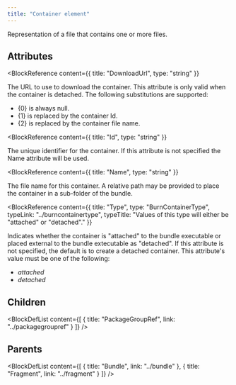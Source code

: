 ```yaml
---
title: "Container element"
---
```



Representation of a file that contains one or more files.


## Attributes

<BlockWrapper>

  <BlockReference
    content={{
      title: "DownloadUrl",
      type: "string"
    }}
  >
  The URL to use to download the container. This attribute is only valid when the container is detached. The
   following substitutions are supported:
  
  
  - \{0} is always null.
  - \{1} is replaced by the container Id.
  - \{2} is replaced by the container file name.
  
  </BlockReference>

  <BlockReference
    content={{
      title: "Id",
      type: "string"
    }}
  >
  The unique identifier for the container. If this attribute is not specified the Name attribute will be used.
  </BlockReference>

  <BlockReference
    content={{
      title: "Name",
      type: "string"
    }}
  >
  The file name for this container. A relative path may be provided to place the container in a sub-folder of the bundle.
  </BlockReference>

  <BlockReference
    content={{
      title: "Type",
      type: "BurnContainerType",
      typeLink: "../burncontainertype",
      typeTitle: "Values of this type will either be \"attached\" or \"detached\"."
    }}
  >
  Indicates whether the container is "attached" to the bundle executable or placed external to the bundle extecutable as "detached". If
   this attribute is not specified, the default is to create a detached container. This attribute's value must be one of the following:
  - *attached*
  - *detached*
  </BlockReference>

</BlockWrapper>

## Children

<BlockDefList content={[
    {
      title: "PackageGroupRef",
      link: "../packagegroupref"
    }
  ]}
/>

## Parents

<BlockDefList content={[
    {
      title: "Bundle",
      link: "../bundle"
    },
    {
      title: "Fragment",
      link: "../fragment"
    }
  ]}
/>